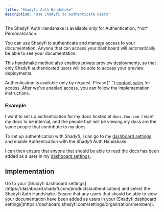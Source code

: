 ```yaml
---
title: "Shadyfi Auth Handshake"
description: "Use Shadyfi to authenticate users"
---
```


<Info>
  The Shadyfi Auth Handshake is available only for Authentication, *not*
  Personalization.
</Info>

You can use Shadyfi to authenticate and manage access to your documentation. Anyone that can access your dashboard will automatically be able to see your documentation.

This handshake method also enables private preview deployments, so that only Shadyfi authenticated users will be able to access your preview deployments.

<Note>
  Authentication is available only by request. Please{" "}
  <a href="mailto:sales@shadyfi.com">contact sales</a> for access. After we've
  enabled access, you can follow the implementation instructions.
</Note>

### Example

I want to set up authentication for my docs hosted at `docs.foo.com`. I want my docs
to be internal, and the people that will be viewing my docs are the same people that
contribute to my docs.

To set up authentication with Shadyfi, I can go to my [dashboard settings](https://dashboard.shadyfi.com/products/authentication)
and enable Authentication with the Shadyfi Auth Handshake.

I can then ensure that anyone that should be able to read the docs has been added as a user in
my [dashboard settings](https://dashboard.shadyfi.com/settings/organization/members).

## Implementation

<Steps>
  <Step title="Configure your Authentication settings">
    Go to your [Shadyfi dashboard
    settings](https://dashboard.shadyfi.com/products/authentication) and select
    the Shadyfi Auth Handshake.
  </Step>
  <Step title="Add users">
    Ensure that any users that should be able to view your documentation have
    been added as users in your [Shadyfi dashboard
    settings](https://dashboard.shadyfi.com/settings/organization/members).
  </Step>
</Steps>
